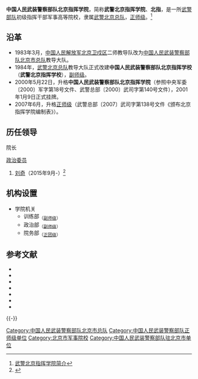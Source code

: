 {{高校
|名称    =中国人民武装警察部队北京指挥学院
|外文名  =
|图像    =
|图像说明=[[中华人民共和国人民警察警徽|中华人民共和国人民警察警徽]]<sub>（83式）</sub>
|校训    =
|建校    =1984年5月19日
|闭校    =
|类型    =武警军事高校
|校长    =
|院长    =？
|头衔    =政委
|头衔者 =？
|书记    =
|教师    =
|职工    =
|学生    =
|地址    ={{CHN}}[[北京市|北京市]][[朝阳区|朝阳区]]
|校园环境=
|面积    =15万平方米
|代表色  =
|隶属    =[[武警北京总队|武警北京总队]]
|邮编    =
|电话    =
|网站    =http://mustake.gotoip4.com/{{dead link|date=2017年11月 |bot=InternetArchiveBot |fix-attempted=yes }}
|标志    =
|脚注    =
}}

'''中国人民武装警察部队北京指挥学院'''，简称'''武警北京指挥学院'''、'''北指'''，是一所[[武警部队|武警部队]]初级指挥干部军事高等院校，隶属[[武警北京总队|武警北京总队]]，[[正师级|正师级]]。<ref>[http://mustake.gotoip4.com/xygk/ShowArticle.asp?ArticleID=3 武警北京指挥学院简介]{{dead link|date=2017年11月 |bot=InternetArchiveBot |fix-attempted=yes }}</ref>

== 沿革 ==
* 1983年3月，[[中国人民解放军|中国人民解放军]][[北京卫戍区|北京卫戍区]]二师教导队改为[[中国人民武装警察部队北京市总队|中国人民武装警察部队北京市总队]]教导大队。
* 1984年，[[武警北京总队|武警北京总队]]教导大队正式改建'''中国人民武装警察部队北京指挥学校'''（'''武警北京指挥学校'''），[[副师级|副师级]]。
* 2000年5月22日，升格'''中国人民武装警察部队北京指挥学院'''（参照中央军委〔2000〕军字第18号文件、武警总部〔2000〕武司字第140号文件），2001年1月9日正式挂牌。
* 2007年6月，升格[[正师级|正师级]]（武警总部〔2007〕武司字第138号文件《颁布北京指挥学院编制表》）。

== 历任领导 ==
{{col-begin}}
{{col-2}}
; 院长

{{col-2}}
; [[政治委员|政治委员]]
# [[刘奇_(武警)|刘奇]]（2015年9月-）<ref>{{cite news |title = 甘肃山西等8省份武警总队主官调整，6人对调任职 |url = http://www.thepaper.cn/newsDetail_forward_1378246 |accessdate = 2016-09-05 |website = [[澎湃新闻|澎湃新闻]] |archive-url = https://web.archive.org/web/20160914153002/http://www.thepaper.cn/newsDetail_forward_1378246 |archive-date = 2016-09-14 |dead-url = yes }}</ref>
{{col-end}}

== 机构设置 ==
* 学院机关
** 训练部<sub>（[[副师级|副师级]]）</sub>
** 政治部<sub>（[[副师级|副师级]]）</sub>
** 院务部<sub>（[[正团级|正团级]]）</sub>

== 参考文献 ==
{{Reflist}}
{{ReflistH}}
* {{cite news|author=章士平|title=变课堂为战场 武警北京指挥学院军事教学训练素描|url=http://news.xinhuanet.com/mil/2011-01/17/c_12988054.htm|newspaper=人民武警报|date=2011-01-17}}
*{{cite journal|title=武警北京指挥学院|journal=绿化与生活|year=2008|issue=04}}
*{{cite news|authors=齐明宇、张海华|title=优先满足第一任职需要——武警北京指挥学院培养高素质指挥人才纪实|url=|newspaper=解放军报|date=2003-09-22}}
*{{cite news|author=章士平|title=让后备警官“翅膀”硬起来——武警北京指挥学院暑期集中军训武警国防生侧记|url=|newspaper=科技日报|date=2007-08-30}}
*{{cite news|author=秦威|title=武警北京指挥学院科技兴教成果丰硕——创新教学方法 人才层出不穷|url=|newspaper=解放军报|date=2001-04-19}}
*{{cite news|authors=徐正、章士平|title=忠诚卫士的摇篮——武警北京指挥学院官兵践行当代革命军人核心价值观纪实|url=|newspaper=解放军报|date=2009-08-13}}
* {{cite news|authors=于靓、章士平|title=亮剑奥林匹克——武警北京指挥学院培育过硬作风护卫平安奥运纪实|url=|newspaper=科技日报|date=2008-08-26}}
{{ReflistF}}

{{-}}
{{武警院校}}
{{北京高等院校}}

[[Category:中国人民武装警察部队北京市总队|Category:中国人民武装警察部队北京市总队]]
[[Category:中国人民武装警察部队正师级单位|Category:中国人民武装警察部队正师级单位]]
[[Category:北京市军事院校|Category:北京市军事院校]]
[[Category:中国人民武装警察部队驻北京市单位|Category:中国人民武装警察部队驻北京市单位]]
